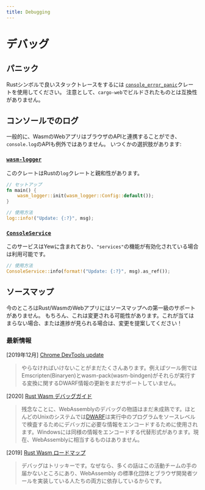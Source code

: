```yaml
---
title: Debugging
---
```


# デバッグ

## パニック

Rustシンボルで良いスタックトレースをするには
[`console_error_panic`](https://github.com/rustwasm/console_error_panic_hook)クレートを使用してください。
注意として、`cargo-web`でビルドされたものとは互換性がありません。

## コンソールでのログ

一般的に、WasmのWebアプリはブラウザのAPIと連携することができ、`console.log`のAPIも例外ではありません。
いつくかの選択肢があります:

### [`wasm-logger`](https://crates.io/crates/wasm-logger)

このクレートはRustの`log`クレートと親和性があります。

```rust
// セットアップ
fn main() {
    wasm_logger::init(wasm_logger::Config::default());
}

// 使用方法
log::info!("Update: {:?}", msg);
```

### [`ConsoleService`](https://docs.rs/yew/latest/yew/services/console/struct.ConsoleService.html)

このサービスはYewに含まれており、`"services"`の機能が有効化されている場合は利用可能です。

```rust
// 使用方法
ConsoleService::info(format!("Update: {:?}", msg).as_ref());
```

## ソースマップ

今のところはRust/WasmのWebアプリにはソースマップへの第一級のサポートがありません。
もちろん、これは変更される可能性があります。これが当てはまらない場合、または進捗が見られる場合は、変更を提案してください！

### 最新情報

\[2019年12月\] [Chrome DevTools update](https://developers.google.com/web/updates/2019/12/webassembly#the_future)

> やらなければいけないことがまだたくさんあります。例えばツール側ではEmscripten\(Binaryen\)とwasm-pack\(wasm-bindgen\)がそれらが実行する変換に関するDWARF情報の更新をまだサポートしていません。

\[2020\] [Rust Wasm デバッグガイド](https://rustwasm.github.io/book/reference/debugging.html#using-a-debugger)

> 残念なことに、WebAssemblyのデバッグの物語はまだ未成熟です。ほとんどのUnixのシステムでは[DWARF](http://dwarfstd.org/)は実行中のプログラムをソースレベルで検査するためにデバッガに必要な情報をエンコードするために使用されます。Windowsには同様の情報をエンコードする代替形式があります。現在、WebAssemblyに相当するものはありません。

\[2019\] [Rust Wasm ロードマップ](https://rustwasm.github.io/rfcs/007-2019-roadmap.html#debugging)

> デバッグはトリッキーです。なぜなら、多くの話はこの活動チームの手の届かないところにあり、WebAssembly の標準化団体とブラウザ開発者ツールを実装している人たちの両方に依存しているからです。
